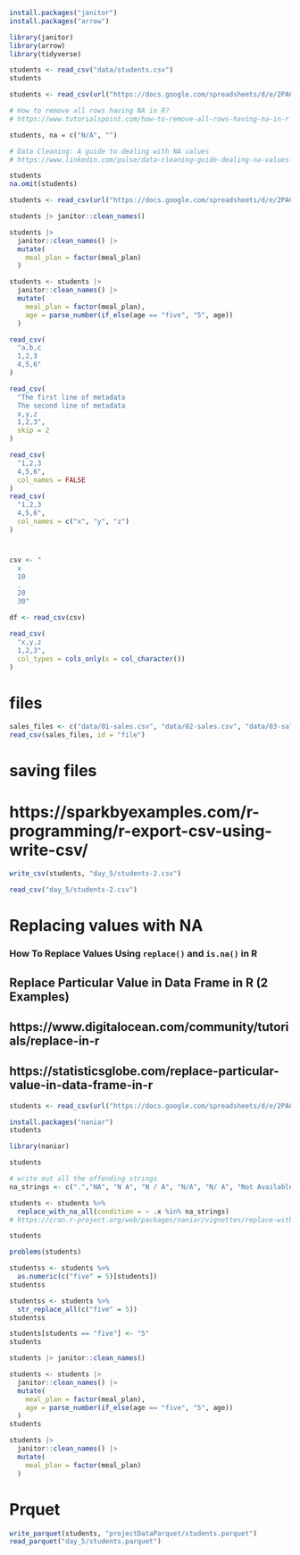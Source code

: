 ```r
install.packages("janitor")
install.packages("arrow")
```
```r
library(janitor)
library(arrow)
library(tidyverse)
```
```r
students <- read_csv("data/students.csv")
students
```
```r
students <- read_csv(url("https://docs.google.com/spreadsheets/d/e/2PACX-1vRC20txhLMBi4Y2pUX9MVm5q-9gTPP1NWR2dNXvMmfN3JcCVcjQa1Wb_wf0PvzMDjKaDGKvBEPmntXt/pub?gid=1453095989&single=true&output=csv"))

# How to remove all rows having NA in R?
# https://www.tutorialspoint.com/how-to-remove-all-rows-having-na-in-r
```
```r
students, na = c("N/A", "")

# Data Cleaning: A guide to dealing with NA values
# https://www.linkedin.com/pulse/data-cleaning-guide-dealing-na-values-karan-rajwanshi/
```
```r
students
na.omit(students)
```
```r
students <- read_csv(url("https://docs.google.com/spreadsheets/d/e/2PACX-1vRC20txhLMBi4Y2pUX9MVm5q-9gTPP1NWR2dNXvMmfN3JcCVcjQa1Wb_wf0PvzMDjKaDGKvBEPmntXt/pub?gid=1453095989&single=true&output=csv"))

```

```r
students |> janitor::clean_names()
```
```r
students |>
  janitor::clean_names() |>
  mutate(
    meal_plan = factor(meal_plan)
  )
```
```r
students <- students |>
  janitor::clean_names() |>
  mutate(
    meal_plan = factor(meal_plan),
    age = parse_number(if_else(age == "five", "5", age))
  )
```
```r
read_csv(
  "a,b,c
  1,2,3
  4,5,6"
)
```
```r
read_csv(
  "The first line of metadata
  The second line of metadata
  x,y,z
  1,2,3",
  skip = 2
)
```
```r
read_csv(
  "1,2,3
  4,5,6",
  col_names = FALSE
)
read_csv(
  "1,2,3
  4,5,6",
  col_names = c("x", "y", "z")
)
```
# #######
```r
csv <- "
  x
  10
  .
  20
  30"

df <- read_csv(csv)
```
```r
read_csv(
  "x,y,z
  1,2,3",
  col_types = cols_only(x = col_character())
)
```

# files

```r
sales_files <- c("data/01-sales.csv", "data/02-sales.csv", "data/03-sales.csv")
read_csv(sales_files, id = "file")
```

# saving files

# https://sparkbyexamples.com/r-programming/r-export-csv-using-write-csv/

```r
write_csv(students, "day_5/students-2.csv")

```
```r
read_csv("day_5/students-2.csv")
```

# Replacing values with NA
### How To Replace Values Using `replace()` and `is.na()` in R
## Replace Particular Value in Data Frame in R (2 Examples)

## https://www.digitalocean.com/community/tutorials/replace-in-r
## https://statisticsglobe.com/replace-particular-value-in-data-frame-in-r


```r
students <- read_csv(url("https://docs.google.com/spreadsheets/d/e/2PACX-1vRC20txhLMBi4Y2pUX9MVm5q-9gTPP1NWR2dNXvMmfN3JcCVcjQa1Wb_wf0PvzMDjKaDGKvBEPmntXt/pub?gid=1453095989&single=true&output=csv"))
```
```r
install.packages("naniar")
students
```
```r
library(naniar)

students
```
```r
# write out all the offending strings
na_strings <- c(".","NA", "N A", "N / A", "N/A", "N/ A", "Not Available", "NOt available")
```
```r
students <- students %>%
  replace_with_na_all(condition = ~ .x %in% na_strings)
# https://cran.r-project.org/web/packages/naniar/vignettes/replace-with-na.html
```
```r
students
```
```r
problems(students)
```
```r
studentss <- students %>%
  as.numeric(c("five" = 5)[students])
studentss
```
```r
studentss <- students %>%
  str_replace_all(c("five" = 5))
studentss
```
```r
students[students == "five"] <- "5"
students
```
```r
students |> janitor::clean_names()
```
```r
students <- students |>
  janitor::clean_names() |>
  mutate(
    meal_plan = factor(meal_plan),
    age = parse_number(if_else(age == "five", "5", age))
  )
students
```
```r
students |>
  janitor::clean_names() |>
  mutate(
    meal_plan = factor(meal_plan)
  )
```


# Prquet

```r
write_parquet(students, "projectDataParquet/students.parquet")
read_parquet("day_5/students.parquet")
```
